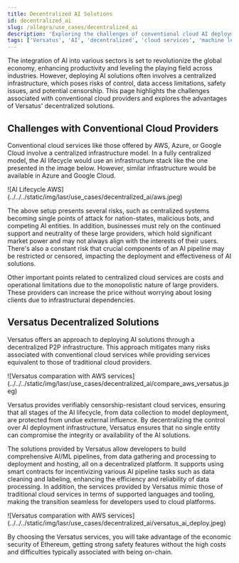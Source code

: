 ```yaml
---
title: Decentralized AI Solutions
id: decentralized_ai
slug: /allegra/use_cases/decentralized_ai
description: 'Exploring the challenges of conventional cloud AI deployment and the advantages of Versatus\' decentralized solutions for AI and ML pipelines.'
tags: ['Versatus', 'AI', 'decentralized', 'cloud services', 'machine learning', 'blockchain']
---
```



The integration of AI into various sectors is set to revolutionize the global economy, enhancing productivity and leveling the playing field across industries. However, deploying AI solutions often involves a centralized infrastructure, which poses risks of control, data access limitations, safety issues, and potential censorship. This page highlights the challenges associated with conventional cloud providers and explores the advantages of Versatus' decentralized solutions.

## Challenges with Conventional Cloud Providers

Conventional cloud services like those offered by AWS, Azure, or Google Cloud involve a centralized infrastructure model. In a fully centralized model, the AI lifecycle would use an infrastructure stack like the one presented in the image below. However, similar infrastructure would be available in Azure and Google Cloud.

<MediaWrapper>
![AI Lifecycle AWS](../../../static/img/lasr/use_cases/decentralized_ai/aws.jpeg)
</MediaWrapper>

The above setup presents several risks, such as centralized systems becoming single points of attack for nation-states, malicious bots, and competing AI entities. In addition, businesses must rely on the continued support and neutrality of these large providers, which hold significant market power and may not always align with the interests of their users. There's also a constant risk that crucial components of an AI pipeline may be restricted or censored, impacting the deployment and effectiveness of AI solutions.

Other important points related to centralized cloud services are costs and operational limitations due to the monopolistic nature of large providers. These providers can increase the price without worrying about losing clients due to infrastructural dependencies.

## Versatus Decentralized Solutions

Versatus offers an approach to deploying AI solutions through a decentralized P2P infrastructure. This approach mitigates many risks associated with conventional cloud services while providing services equivalent to those of traditional cloud providers.

<MediaWrapper>
![Versatus comparation with AWS services](../../../static/img/lasr/use_cases/decentralized_ai/compare_aws_versatus.jpeg)
</MediaWrapper>

Versatus provides verifiably censorship-resistant cloud services, ensuring that all stages of the AI lifecycle, from data collection to model deployment, are protected from undue external influence. By decentralizing the control over AI deployment infrastructure, Versatus ensures that no single entity can compromise the integrity or availability of the AI solutions.

The solutions provided by Versatus allow developers to build comprehensive AI/ML pipelines, from data gathering and processing to deployment and hosting, all on a decentralized platform. It supports using smart contracts for incentivizing various AI pipeline tasks such as data cleaning and labeling, enhancing the efficiency and reliability of data processing. In addition, the services provided by Versatus mimic those of traditional cloud services in terms of supported languages and tooling, making the transition seamless for developers used to cloud platforms.

<MediaWrapper>
![Versatus comparation with AWS services](../../../static/img/lasr/use_cases/decentralized_ai/versatus_ai_deploy.jpeg)
</MediaWrapper>

By choosing the Versatus services, you will take advantage of the economic security of Ethereum, getting strong safety features without the high costs and difficulties typically associated with being on-chain.